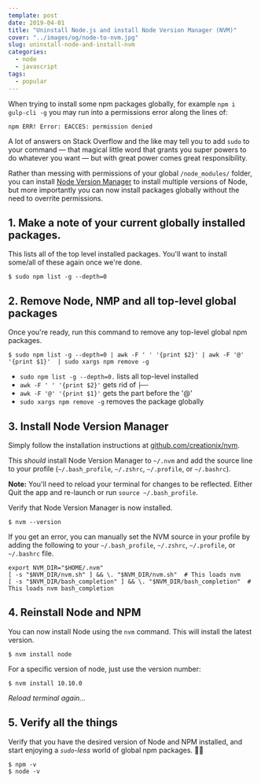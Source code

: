 ```yaml
---
template: post
date: 2019-04-01
title: "Uninstall Node.js and install Node Version Manager (NVM)"
cover: "../images/og/node-to-nvm.jpg"
slug: uninstall-node-and-install-nvm
categories:
  - node
  - javascript
tags:
  - popular
---
```


When trying to install some npm packages globally, for example `npm i gulp-cli -g` you may run into a permissions error along the lines of:

```shell
npm ERR! Error: EACCES: permission denied
```

A lot of answers on Stack Overflow and the like may tell you to add `sudo` to your command &mdash; that magical little word that grants you super powers to do whatever you want &mdash; but with great power comes great responsibility.

Rather than messing with permissions of your global `/node_modules/` folder, you can install [Node Version Manager](https://github.com/creationix/nvm) to install multiple versions of Node, but more importantly you can now install packages globally without the need to overrite permissions.

## 1. Make a note of your current globally installed packages.

This lists all of the top level installed packages. You'll want to install some/all of these again once we're done.

```shell
$ sudo npm list -g --depth=0
```

## 2. Remove Node, NMP and all top-level global packages

Once you're ready, run this command to remove any top-level global npm packages.

```shell
$ sudo npm list -g --depth=0 | awk -F ' ' '{print $2}' | awk -F '@' '{print $1}'  | sudo xargs npm remove -g
```

- `sudo npm list -g --depth=0.` lists all top-level installed
- `awk -F ' ' '{print $2}'` gets rid of `├──`
- `awk -F '@' '{print $1}'` gets the part before the '@'
- `sudo xargs npm remove -g` removes the package globally

## 3. Install Node Version Manager

Simply follow the installation instructions at [github.com/creationix/nvm](https://github.com/creationix/nvm#installation-and-update).

This _should_ install Node Version Manager to `~/.nvm` and add the source line to your profile (`~/.bash_profile`, `~/.zshrc`, `~/.profile`, or `~/.bashrc`).

**Note:** You'll need to reload your terminal for changes to be reflected. Either Quit the app and re-launch or run `source ~/.bash_profile`.

Verify that Node Version Manager is now installed.

```shell
$ nvm --version
```

If you get an error, you can manually set the NVM source in your profile by adding the following to your `~/.bash_profile`, `~/.zshrc`, `~/.profile`, or `~/.bashrc` file.

```shell
export NVM_DIR="$HOME/.nvm"
[ -s "$NVM_DIR/nvm.sh" ] && \. "$NVM_DIR/nvm.sh"  # This loads nvm
[ -s "$NVM_DIR/bash_completion" ] && \. "$NVM_DIR/bash_completion"  # This loads nvm bash_completion
```

## 4. Reinstall Node and NPM

You can now install Node using the `nvm` command. This will install the latest version.

```
$ nvm install node
```

For a specific version of node, just use the version number:

```shell
$ nvm install 10.10.0
```

_Reload terminal again..._

## 5. Verify all the things

Verify that you have the desired version of Node and NPM installed, and start enjoying a _`sudo`-less_ world of global npm packages. 🙌🏼

```shell
$ npm -v
$ node -v
```
